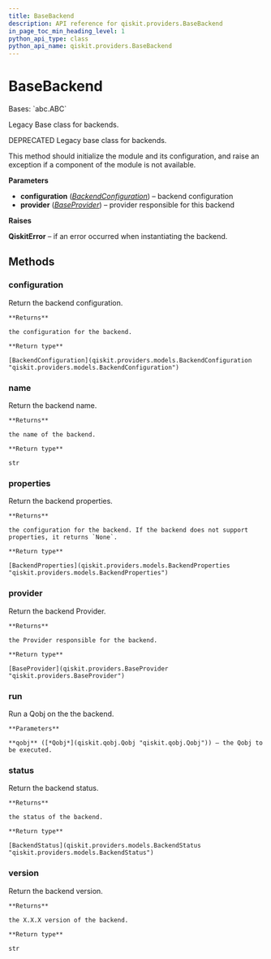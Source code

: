 ```yaml
---
title: BaseBackend
description: API reference for qiskit.providers.BaseBackend
in_page_toc_min_heading_level: 1
python_api_type: class
python_api_name: qiskit.providers.BaseBackend
---
```


# BaseBackend

<Class id="qiskit.providers.BaseBackend" isDedicatedPage={true} github="https://github.com/qiskit/qiskit/tree/stable/0.18/qiskit/providers/basebackend.py" signature="BaseBackend(configuration, provider=None)">
  Bases: `abc.ABC`

  Legacy Base class for backends.

  DEPRECATED Legacy base class for backends.

  This method should initialize the module and its configuration, and raise an exception if a component of the module is not available.

  **Parameters**

  *   **configuration** ([*BackendConfiguration*](qiskit.providers.models.BackendConfiguration "qiskit.providers.models.BackendConfiguration")) – backend configuration
  *   **provider** ([*BaseProvider*](qiskit.providers.BaseProvider "qiskit.providers.BaseProvider")) – provider responsible for this backend

  **Raises**

  **QiskitError** – if an error occurred when instantiating the backend.

  ## Methods

  ### configuration

  <Function id="qiskit.providers.BaseBackend.configuration" name="configuration" signature="BaseBackend.configuration()">
    Return the backend configuration.

    **Returns**

    the configuration for the backend.

    **Return type**

    [BackendConfiguration](qiskit.providers.models.BackendConfiguration "qiskit.providers.models.BackendConfiguration")
  </Function>

  ### name

  <Function id="qiskit.providers.BaseBackend.name" name="name" signature="BaseBackend.name()">
    Return the backend name.

    **Returns**

    the name of the backend.

    **Return type**

    str
  </Function>

  ### properties

  <Function id="qiskit.providers.BaseBackend.properties" name="properties" signature="BaseBackend.properties()">
    Return the backend properties.

    **Returns**

    the configuration for the backend. If the backend does not support properties, it returns `None`.

    **Return type**

    [BackendProperties](qiskit.providers.models.BackendProperties "qiskit.providers.models.BackendProperties")
  </Function>

  ### provider

  <Function id="qiskit.providers.BaseBackend.provider" name="provider" signature="BaseBackend.provider()">
    Return the backend Provider.

    **Returns**

    the Provider responsible for the backend.

    **Return type**

    [BaseProvider](qiskit.providers.BaseProvider "qiskit.providers.BaseProvider")
  </Function>

  ### run

  <Function id="qiskit.providers.BaseBackend.run" name="run" signature="abstract BaseBackend.run(qobj)">
    Run a Qobj on the the backend.

    **Parameters**

    **qobj** ([*Qobj*](qiskit.qobj.Qobj "qiskit.qobj.Qobj")) – the Qobj to be executed.
  </Function>

  ### status

  <Function id="qiskit.providers.BaseBackend.status" name="status" signature="BaseBackend.status()">
    Return the backend status.

    **Returns**

    the status of the backend.

    **Return type**

    [BackendStatus](qiskit.providers.models.BackendStatus "qiskit.providers.models.BackendStatus")
  </Function>

  ### version

  <Function id="qiskit.providers.BaseBackend.version" name="version" signature="BaseBackend.version()">
    Return the backend version.

    **Returns**

    the X.X.X version of the backend.

    **Return type**

    str
  </Function>
</Class>

